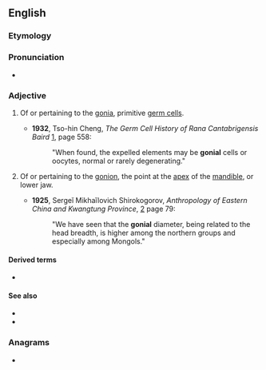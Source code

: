 ==English==

===Etymology===
{{suffix|gonion|al|lang=en}}

===Pronunciation===
* {{IPA|ˈɡoʊniəl|lang=en}}

===Adjective===
{{en-adj|-}}

# {{label|en|cytology}} Of or pertaining to the [[gonia]], primitive [[germ cell]]s.
#* '''1932''', Tso-hin Cheng, ''The Germ Cell History of Rana Cantabrigensis Baird'' [http://books.google.com/books?id=7Pg4AAAAMAAJ], page 558:
#*: "When found, the expelled elements may be '''gonial''' cells or oocytes, normal or rarely degenerating."
# {{label|en|anatomy|dentistry}} Of or pertaining to the [[gonion]], the point at the [[apex]] of the [[mandible]], or lower jaw.
#* '''1925''', Sergeĭ Mikhaĭlovich Shirokogorov, ''Anthropology of Eastern China and Kwangtung Province'', [http://books.google.com/books?id=6HEggE3jEH4C] page 79:
#*: "We have seen that the '''gonial''' diameter, being related to the head breadth, is higher among the northern groups and especially among Mongols."

====Derived terms====
* {{l|en|gonial angle}}

====See also====
* {{l|en|-gonial}}
* {{l|en|-gonic}}

===Anagrams===
* {{l|en|in goal}}